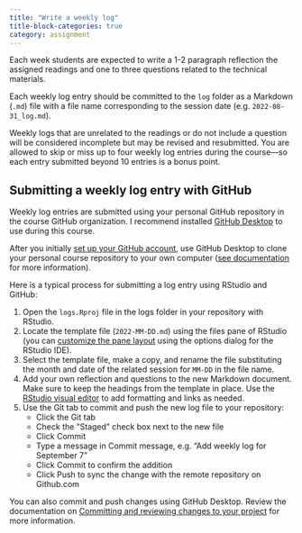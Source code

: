 ```yaml
---
title: "Write a weekly log"
title-block-categories: true
category: assignment
---
```


Each week students are expected to write a 1-2 paragraph reflection the assigned readings and one to three questions related to the technical materials.

Each weekly log entry should be committed to the `log` folder as a Markdown (`.md`) file with a file name corresponding to the session date (e.g. `2022-08-31_log.md`).

Weekly logs that are unrelated to the readings or do not include a question will be considered incomplete but may be revised and resubmitted. You are allowed to skip or miss up to four weekly log entries during the course---so each entry submitted beyond 10 entries is a bonus point.

## Submitting a weekly log entry with GitHub

Weekly log entries are submitted using your personal GitHub repository in the course GitHub organization. I recommend installed [GitHub Desktop](https://desktop.github.com/) to use during this course.

After you initially [set up your GitHub account](https://docs.github.com/en/get-started/signing-up-for-github/signing-up-for-a-new-github-account), use GitHub Desktop to clone your personal course repository to your own computer ([see documentation](https://docs.github.com/en/desktop/contributing-and-collaborating-using-github-desktop/adding-and-cloning-repositories/cloning-a-repository-from-github-to-github-desktop) for more information).

Here is a typical process for submitting a log entry using RStudio and GitHub:

1.  Open the `logs.Rproj` file in the logs folder in your repository with RStudio.
2.  Locate the template file (`2022-MM-DD.md`) using the files pane of RStudio (you can [customize the pane layout](https://support.rstudio.com/hc/en-us/articles/200549016-Customizing-the-RStudio-IDE#pane-layout) using the options dialog for the RStudio IDE).
3.  Select the template file, make a copy, and rename the file substituting the month and date of the related session for `MM-DD` in the file name.
4.  Add your own reflection and questions to the new Markdown document. Make sure to keep the headings from the template in place. Use the [RStudio visual editor](https://rstudio.github.io/visual-markdown-editing/) to add formatting and links as needed.
5.  Use the Git tab to commit and push the new log file to your repository:
    -   Click the Git tab
    -   Check the "Staged" check box next to the new file
    -   Click Commit
    -   Type a message in Commit message, e.g. "Add weekly log for September 7"
    -   Click Commit to confirm the addition
    -   Click Push to sync the change with the remote repository on Github.com

You can also commit and push changes using GitHub Desktop. Review the documentation on [Committing and reviewing changes to your project](https://docs.github.com/en/desktop/contributing-and-collaborating-using-github-desktop/making-changes-in-a-branch/committing-and-reviewing-changes-to-your-project) for more information.
